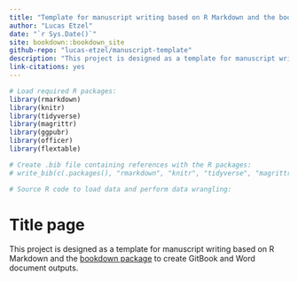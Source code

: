 ```yaml
---
title: "Template for manuscript writing based on R Markdown and the bookdown package to create GitBook and Word document outputs."
author: "Lucas Etzel"
date: "`r Sys.Date()`"
site: bookdown::bookdown_site
github-repo: "lucas-etzel/manuscript-template"
description: "This project is designed as a template for manuscript writing based on R Markdown and the [bookdown package](<https://bookdown.org/>) to create GitBook and Word document outputs."
link-citations: yes
---
```


```r

# Load required R packages:
library(rmarkdown)
library(knitr)
library(tidyverse)
library(magrittr)
library(ggpubr)
library(officer)
library(flextable)

# Create .bib file containing references with the R packages:
# write_bib(c(.packages(), "rmarkdown", "knitr", "tidyverse", "magrittr", "ggpubr", "officer", "flextable"), file = "_01-references/packages.bib")

# Source R code to load data and perform data wrangling:
```

# Title page {-}

This project is designed as a template for manuscript writing based on R Markdown and the [bookdown package](<https://bookdown.org/>) to create GitBook and Word document outputs.